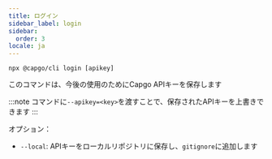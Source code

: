 ```yaml
---
title: ログイン
sidebar_label: login
sidebar:
  order: 3
locale: ja
---
```


`npx @capgo/cli login [apikey]`

このコマンドは、今後の使用のためにCapgo APIキーを保存します

:::note
コマンドに`--apikey=<key>`を渡すことで、保存されたAPIキーを上書きできます
:::

オプション：

- `--local`: APIキーをローカルリポジトリに保存し、`gitignore`に追加します